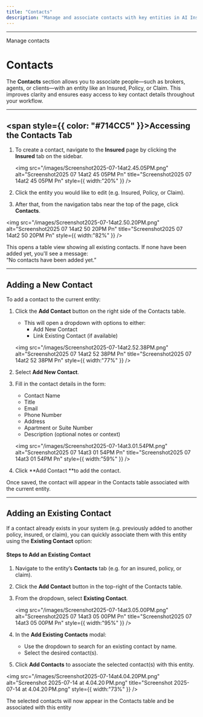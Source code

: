 ```yaml
---
title: "Contacts"
description: "Manage and associate contacts with key entities in AI Insurance"
---
```


---

Manage contacts

# Contacts

The **Contacts** section allows you to associate people—such as brokers, agents, or clients—with an entity like an Insured, Policy, or Claim. This improves clarity and ensures easy access to key contact details throughout your workflow.

---

## <span style={{ color: "#714CC5" }}>Accessing the Contacts Tab</span>

1. To create a contact, navigate to the **Insured** page by clicking the **Insured** tab on the sidebar.

   <img
     src="/images/Screenshot2025-07-14at2.45.05PM.png"
     alt="Screenshot2025 07 14at2 45 05PM Pn"
     title="Screenshot2025 07 14at2 45 05PM Pn"
     style={{ width:"20%" }}
   />
2. Click the entity you would like to edit (e.g. Insured, Policy, or Claim).
3. After that, from the navigation tabs near the top of the page, click **Contacts**.

<img
  src="/images/Screenshot2025-07-14at2.50.20PM.png"
  alt="Screenshot2025 07 14at2 50 20PM Pn"
  title="Screenshot2025 07 14at2 50 20PM Pn"
  style={{ width:"82%" }}
/>

This opens a table view showing all existing contacts. If none have been added yet, you'll see a message:\
“No contacts have been added yet.”

---

## Adding a New Contact

To add a contact to the current entity:

1. Click the **Add Contact** button on the right side of the Contacts table.
   - This will open a dropdown with options to either:
     - Add New Contact
     - Link Existing Contact (if available)

   <img
     src="/images/Screenshot2025-07-14at2.52.38PM.png"
     alt="Screenshot2025 07 14at2 52 38PM Pn"
     title="Screenshot2025 07 14at2 52 38PM Pn"
     style={{ width:"77%" }}
   />
2. Select **Add New Contact**.
3. Fill in the contact details in the form:
   - Contact Name
   - Title
   - Email
   - Phone Number
   - Address
   - Apartment or Suite Number
   - Description (optional notes or context)

   <img
     src="/images/Screenshot2025-07-14at3.01.54PM.png"
     alt="Screenshot2025 07 14at3 01 54PM Pn"
     title="Screenshot2025 07 14at3 01 54PM Pn"
     style={{ width:"59%" }}
   />
4. Click \*\*Add Contact \*\*to add the contact.

Once saved, the contact will appear in the Contacts table associated with the current entity.

---

## Adding an Existing Contact

If a contact already exists in your system (e.g. previously added to another policy, insured, or claim), you can quickly associate them with this entity using the **Existing Contact** option:

#### Steps to Add an Existing Contact

1. Navigate to the entity’s **Contacts** tab (e.g. for an insured, policy, or claim).
2. Click the **Add Contact** button in the top-right of the Contacts table.
3. From the dropdown, select **Existing Contact**.

   <img
     src="/images/Screenshot2025-07-14at3.05.00PM.png"
     alt="Screenshot2025 07 14at3 05 00PM Pn"
     title="Screenshot2025 07 14at3 05 00PM Pn"
     style={{ width:"95%" }}
   />
4. In the **Add Existing Contacts** modal:
   - Use the dropdown to search for an existing contact by name.
   - Select the desired contact(s).
5. Click **Add Contacts** to associate the selected contact(s) with this entity.

<img
  src="/images/Screenshot2025-07-14at4.04.20PM.png"
  alt="Screenshot 2025-07-14 at 4.04.20 PM.png"
  title="Screenshot 2025-07-14 at 4.04.20 PM.png"
  style={{ width:"73%" }}
/>

The selected contacts will now appear in the Contacts table and be associated with this entity